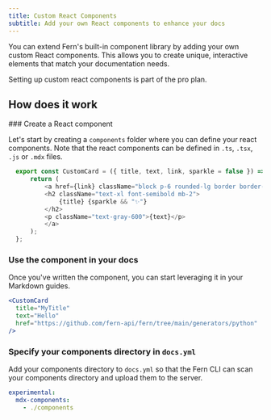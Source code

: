```yaml
---
title: Custom React Components
subtitle: Add your own React components to enhance your docs
---
```


You can extend Fern's built-in component library by adding your own custom React components. 
This allows you to create unique, interactive elements that match your documentation needs.

<Note>Setting up custom react components is part of the pro plan.</Note>

## How does it work

<Steps>
  ### Create a React component

  Let's start by creating a `components` folder where you can define your react components. Note 
  that the react components can be defined in `.ts`, `.tsx`, `.js` or `.mdx` files. 

  ```ts components/CustomCard.tsx 
    export const CustomCard = ({ title, text, link, sparkle = false }) => {
        return (
            <a href={link} className="block p-6 rounded-lg border border-gray-200 hover:shadow-lg transition-shadow">
            <h2 className="text-xl font-semibold mb-2">
                {title} {sparkle && "✨"}
            </h2>
            <p className="text-gray-600">{text}</p>
            </a>
        );
    };
  ```

  ### Use the component in your docs

  Once you've written the component, you can start leveraging it in your Markdown guides. 

  ```jsx guide.mdx
<CustomCard 
    title="MyTitle" 
    text="Hello" 
    href="https://github.com/fern-api/fern/tree/main/generators/python"
/>
  ```

  ### Specify your components directory in `docs.yml`

  Add your components directory to `docs.yml` so that the Fern CLI can scan your components directory 
  and upload them to the server. 

  ```yml docs.yml
  experimental:
    mdx-components:
      - ./components
  ```
</Steps>
